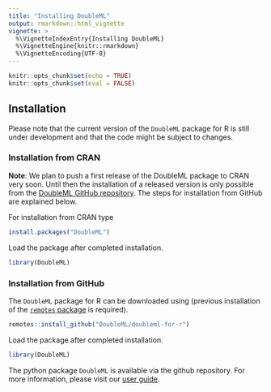 ```yaml
---
title: "Installing DoubleML"
output: rmarkdown::html_vignette
vignette: >
  %\VignetteIndexEntry{Installing DoubleML}
  %\VignetteEngine{knitr::rmarkdown}
  %\VignetteEncoding{UTF-8}
---
```


```r
knitr::opts_chunk$set(echo = TRUE)
knitr::opts_chunk$set(eval = FALSE)
```


## Installation 

Please note that the current version of the `DoubleML` package for R is still under development and that the code might be subject to changes. 

### Installation from CRAN

**Note**: We plan to push a first release of the DoubleML package to CRAN very soon. Until then the installation of a released version is only possible from the [DoubleML GitHub repository](https://github.com/DoubleML/doubleml-for-r). The steps for installation from GitHub are explained below. 

For installation from CRAN type
```r
install.packages("DoubleML")
```

Load the package after completed installation. 

```r
library(DoubleML)
```

### Installation from GitHub

The `DoubleML` package for R can be downloaded using (previous installation of the [`remotes` package](https://remotes.r-lib.org/index.html) is required).

```r
remotes::install_github("DoubleML/doubleml-for-r")
```

Load the package after completed installation. 

```r
library(DoubleML)
```

The python package `DoubleML` is available via the github repository. For more information, please visit our [user guide](https://docs.doubleml.org/). 
